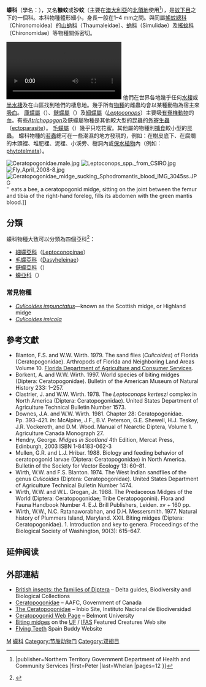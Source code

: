{{Automatic taxobox
| taxon = Ceratopogonidae
| image = BitingMidge.jpg
| image_caption = ''[[Culicoides_sonorensis|Culicoides sonorensis]]''，一隻雌性的蠓
| authority = Grassi, 1900 
| subdivision_ranks = 亞科
| subdivision = [[#分類|見內文]]
}}
'''蠓科'''（學名：{{lang|la|'''Ceratopogonidae'''}}），又名'''糠蚊'''或'''沙蚊'''（主要在[[澳大利亞|澳大利亞]]的[[北領地|北領地]]使用<ref>{{cite journal |url=http://www.education.nt.gov.au/__data/assets/pdf_file/0014/3713/BitingMidge.pdf |archiveurl=https://web.archive.org/web/20160304062306/http://www.education.nt.gov.au/__data/assets/pdf_file/0014/3713/BitingMidge.pdf |archivedate=2016-03-04 |language=en |journal=The Northern Territory Disease Conrtol Bulletin |volume=10 |issue=3 |date=2003-09 |title=Biting Midges or “Sandflies” in the NT |deadurl=yes |access-date=2016-05-07 }}|publisher=Northern Territory Government Department of Health and Community Services |first=Peter |last=Whelan |pages=12 }}</ref>），是[[蚊下目|蚊下目]]之下的一個科。本科物種體形細小，身長一般在1–4 mm之間。與同屬[[搖蚊總科|搖蚊總科]]（Chironomoidea）的[[山蚋科|山蚋科]]（Thaumaleidae）、[[蚋科|蚋科]]（Simulidae）及[[搖蚊科|搖蚊科]]（Chironomidae）等物種關係密切。

[[File:Atrichopogon_-_2013-07-01.webm|thumb]]
他們在世界各地幾乎任何[[水棲|水棲]]或[[半水棲|半水棲]]及在山區找到牠們的棲息地。幾乎所有[[物種|物種]]的雌蟲均會以某種動物為宿主來[[吸血_(生物学)|吸血]]。
[[庫蠓屬|庫蠓屬]]（{{lang|la|''[[Culicoides|Culicoides]]''}}）、[[鋏蠓屬|鋏蠓屬]]（''{{lang|en|Forcipomyia}}''）及[[細蠓屬|細蠓屬]]（''[[Leptoconops|Leptoconops]]''）主要吸[[有脊椎動物|有脊椎動物]]的血。有些''[[Atrichopogon|Atrichopogon]]''及鋏蠓屬物種是其他較大型的昆蟲的[[外寄生蟲|外寄生蟲]]（[[寄生|ectoparasite]]）。
[[毛蠓屬|毛蠓屬]]（{{lang|la|''[[Dasyhelea|Dasyhelea]]''}}）幾乎只吃花蜜。其他屬的物種則[[捕食性動物|捕食]]較小型的昆蟲。
蠓科物種的[[若蟲|若蟲]]總可在一些潮濕的地方發現的，例如：在樹皮底下、在腐爛的木頭裡、堆肥裡、泥裡、小溪旁、樹洞內或[[保水植物|保水植物]]內（例如：[[phytotelmata|phytotelmata]]）。

[[File:Ceratopogonidae.male.jpg|thumb]]
[[File:Leptoconops_spp._from_CSIRO.jpg|thumb]]
[[File:Fly_April_2008-8.jpg|thumb]]
[[File:Ceratopogonidae_midge_sucking_Sphodromantis_blood_IMG_3045ss.JPG|thumb]]'' eats a bee, a ceratopogonid midge, sitting on the joint between the femur and tibia of the right-hand foreleg, fills its abdomen with the green mantis blood.]]
<!-- 
Many of the [[hematophagy|hematophagic]] (blood-eating) [[species|species]] are pests in [[beach|beach]] or [[mountain|mountain]] [[Habitat_(ecology)|habitats]].  Some other [[species|species]] are important [[pollinators|pollinators]] of tropical [[crops|crops]] such as [[Cocoa_bean|cacao]].  The blood-sucking species may be [[Vector_(epidemiology)|vectors]] of [[disease|disease]]-causing [[viruses|viruses]], [[protozoa|protozoa]], or [[Filariasis_(domestic_animals)|filarial worms]].  The bite of midges in the genus ''Culicoides'' causes an allergic response in [[equine|equine]]s known as [[sweet_itch|sweet itch]].  In humans, their bites can cause intensely itchy, red welts that can persist for more than a week.  The discomfort arises from a localized allergic reaction to the proteins in their [[saliva|saliva]], which can be somewhat alleviated by topical [[Histamine_antagonist|antihistamines]].

The smaller members of the family are tiny enough to pass through the apertures in typical [[window_screen|window screen]]s.  Camping [[tent|tent]]s are often equipped with extra-fine mesh netting, called no-see-um nets, to keep the pests out.

They are known to spread [[Tete_virus|Tete virus]].
 -->

==分類==
蠓科物種大致可以分類為四個亞科<ref>{{cite web |url=http://gongjushu.oversea.cnki.net/fanti/R200810472.html |title=中国蠓科昆虫名录及其检索表 |publisher=[[军医医学科学出版社|军医医学科学出版社]] |accessdate=2016-05-08 |editor=[[虞以新|虞以新]] |date=005-09 |language=zh-hans |archive-date=2016-06-03 |archive-url=https://web.archive.org/web/20160603061638/http://gongjushu.oversea.cnki.net/fanti/R200810472.html |dead-url=no }}</ref>：
*[[細蠓亞科|細蠓亞科]]（[[Leptoconopinae|Leptoconopinae]]）
*[[毛蠓亞科|毛蠓亞科]]（[[Dasyheleinae|Dasyheleinae]]）
*[[鋏蠓亞科|鋏蠓亞科]]（{{lang|la|[[Forcipomyiinae|Forcipomyiinae]]}}）
*[[蠓亞科|蠓亞科]]（{{lang|la|[[Ceratopogoninae|Ceratopogoninae]]}}）

===常見物種===
*''[[Highland_midge|Culicoides impunctatus]]''—known as the Scottish midge, or Highland midge
*''[[Culicoides_imicola|Culicoides imicola]]''

==參考文獻==
{{refbegin}}
*Blanton, F.S. and W.W. Wirth. 1979. The sand flies (''Culicoides'') of Florida (Ceratopogonidae). Arthropods of Florida and Neighboring Land Areas Volume 10. [[Florida_Department_of_Agriculture_and_Consumer_Services|Florida Department of Agriculture and Consumer Services]].
*Borkent, A. and W.W. Wirth. 1997. World species of biting midges (Diptera: Ceratopogonidae). Bulletin of the American Museum of Natural History 233: 1–257.
*Clastrier, J. and W.W. Wirth. 1978. The ''Leptoconops kerteszi'' complex in North America (Diptera: Ceratopogonidae). United States Department of Agriculture Technical Bulletin Number 1573. 
*Downes, J.A. and W.W. Wirth. 1981. Chapter 28: Ceratopogonidae. Pp. 393–421. ''In'': McAlpine, J.F., B.V. Peterson, G.E. Shewell, H.J. Teskey, J.R. Vockeroth, and D.M. Wood. Manual of Nearctic Diptera, Volume 1. Agriculture Canada Monograph 27.
*Hendry, George. ''Midges in Scotland'' 4th Edition, Mercat Press, Edinburgh, 2003 ISBN 1-84183-062-3
*Mullen, G.R. and L.J. Hribar. 1988. Biology and feeding behavior of ceratopogonid larvae (Diptera: Ceratopogonidae) in North America. Bulletin of the Society for Vector Ecology 13: 60–81.
*Wirth, W.W. and F.S. Blanton. 1974. The West Indian sandflies of the genus ''Culicoides'' (Diptera: Ceratopogonidae). United States Department of Agriculture Technical Bulletin Number 1474.
*Wirth, W.W. and W.L. Grogan, Jr. 1988. The Predaceous Midges of the World (Diptera: Ceratopogonidae; Tribe Ceratopogonini). Flora and Fauna Handbook Number 4. E.J. Brill Publishers, Leiden. xv + 160 pp.
*Wirth, W.W., N.C. Ratanaworabhan, and D.H. Messersmith. 1977. Natural history of Plummers Island, Maryland. XXII. Biting midges (Diptera: Ceratopogonidae). 1. Introduction and key to genera. Proceedings of the Biological Society of Washington, 90(3): 615–647.
{{refend}}
{{reflist}}

== 延伸阅读 ==
{{Wikisource further reading}}

==外部連結==
* [http://delta-intkey.com/britin/dip/www/ceratopo.htm British insects: the families of Diptera] {{Wayback|url=http://delta-intkey.com/britin/dip/www/ceratopo.htm |date=20070429113423 }} – Delta guides, Biodiversity and Biological Collections
* [https://web.archive.org/web/20070325083933/http://res2.agr.gc.ca/ecorc/diptera/bf12-dp12_e.htm Ceratopogonidae] – AAFC, Government of Canada 
* [https://web.archive.org/web/20110927125841/http://www.inbio.ac.cr/papers/Ceratopogonidae/howand.htm The Ceratopogonidae] – Inbio Site, Instituto Nacional de Biodiversidad
*[https://archive.is/20121214221958/http://campus.belmont.edu/cienews/cie.html Ceratopogonid Web Page] – Belmont University
* [http://entomology.ifas.ufl.edu/creatures/aquatic/biting_midges.htm Biting midges] {{Wayback|url=http://entomology.ifas.ufl.edu/creatures/aquatic/biting_midges.htm |date=20161228015541 }} on the [[University_of_Florida|UF]] / [[Institute_of_Food_and_Agricultural_Sciences|IFAS]] Featured Creatures Web site
*[http://www.spainbuddy.com/flying-teeth/ Flying Teeth] {{Wayback|url=http://www.spainbuddy.com/flying-teeth/ |date=20180212220241 }} Spain Buddy Website

{{Diptera|1}}

{{Authority control}}
{{Taxonbar}}

[[Category:1900年描述的动物|M]]
[[Category:蠓科|]]
[[Category:节肢动物门|Category:节肢动物门]]
[[Category:双翅目|Category:双翅目]]